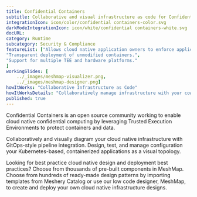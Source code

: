 ```yaml
---
title: Confidential Containers  
subtitle: Collaborative and visual infrastructure as code for Confidential Containers
integrationIcon: icon/color/confidential containers-color.svg
darkModeIntegrationIcon: icon/white/confidential containers-white.svg
docURL: 
category: Runtime
subcategory: Security & Compliance
featureList: ["Allows cloud native application owners to enforce application security requirements.",
"Transparent deployment of unmodified containers.",
"Support for multiple TEE and hardware platforms."
]
workingSlides: [
    ../_images/meshmap-visualizer.png,
    ../_images/meshmap-designer.png]
howItWorks: "Collaborative Infrastructure as Code"
howItWorksDetails: "Collaboratively manage infrastructure with your coworkers synchronously sharing the same designs."
published: true
---
```

<p>
    Confidential Containers is an open source community working to enable cloud native  confidential computing by leveraging Trusted Execution Environments to protect  containers and data.
</p>
<p>
    Collaboratively and visually diagram your cloud native infrastructure with GitOps-style pipeline integration. Design, test, and manage configuration your Kubernetes-based, containerized applications as a visual topology.
</p>
<p>
    Looking for best practice cloud native design and deployment best practices? Choose from thousands of pre-built components in MeshMap. Choose from hundreds of ready-made design patterns by importing templates from Meshery Catalog or use our low code designer, MeshMap, to create and deploy your own cloud native infrastructure designs.
</p>